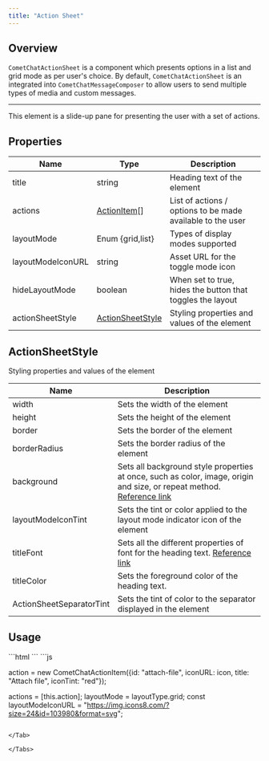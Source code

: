 ```yaml
---
title: "Action Sheet"
---
```


## Overview

`CometChatActionSheet` is a component which presents options in a list and grid mode as per user's choice. By default, `CometChatActionSheet` is an integrated into `CometChatMessageComposer` to allow users to send multiple types of media and custom messages.

***

This element is a slide-up pane for presenting the user with a set of actions.

## Properties

| Name              | Type                                                                   | Description                                                |
| ----------------- | ---------------------------------------------------------------------- | ---------------------------------------------------------- |
| title             | string                                                                 | Heading text of the element                                |
| actions           | [ActionItem](/docs/web-shared/actionitem)\[]                           | List of actions / options to be made available to the user |
| layoutMode        | Enum \{grid,list}                                                      | Types of display modes supported                           |
| layoutModeIconURL | string                                                                 | Asset URL for the toggle mode icon                         |
| hideLayoutMode    | boolean                                                                | When set to true, hides the button that toggles the layout |
| actionSheetStyle  | [ActionSheetStyle](/docs/ui-kit/angular/action-sheet#actionsheetstyle) | Styling properties and values of the element               |

## ActionSheetStyle

Styling properties and values of the element

| Name                     | Description                                                                                                                                                                          |
| ------------------------ | ------------------------------------------------------------------------------------------------------------------------------------------------------------------------------------ |
| width                    | Sets the width of the element                                                                                                                                                        |
| height                   | Sets the height of the element                                                                                                                                                       |
| border                   | Sets the border of the element                                                                                                                                                       |
| borderRadius             | Sets the border radius of the element                                                                                                                                                |
| background               | Sets all background style properties at once, such as color, image, origin and size, or repeat method. [Reference link](https://developer.mozilla.org/en-US/docs/Web/CSS/background) |
| layoutModeIconTint       | Sets the tint or color applied to the layout mode indicator icon of the element                                                                                                      |
| titleFont                | Sets all the different properties of font for the heading text. [Reference link](https://developer.mozilla.org/en-US/docs/Web/CSS/font)                                              |
| titleColor               | Sets the foreground color of the heading text.                                                                                                                                       |
| ActionSheetSeparatorTint | Sets the tint of color to the separator displayed in the element                                                                                                                     |

## Usage

<Tabs>
<Tab title="HTML">
```html
<!--use the component-->
<cometchat-action-sheet 
[actions]="actions" 
[hideLayoutMode]="false"
[layoutMode]="layoutMode"
[title]="'your custom title'"
[layoutModeIconURL]="myCustomIcon"
></cometchat-action-sheet>
```

</Tab>

<Tab title="JavaScript">
```js

action = new CometChatActionItem({id: "attach-file", 
iconURL: icon, 
title: "Attach file", 
iconTint: "red"});

actions = [this.action];
layoutMode = layoutType.grid;
const layoutModeIconURL = "https://img.icons8.com/?size=24&id=103980&format=svg";
```

</Tab>

</Tabs>
